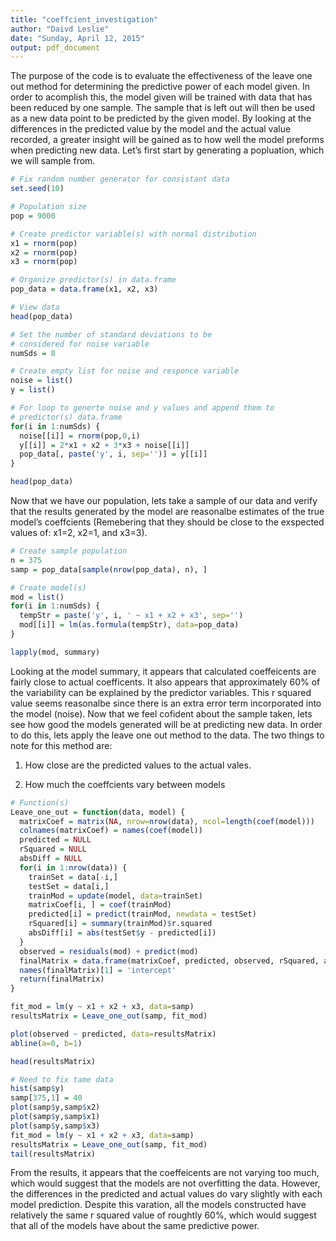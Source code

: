 ```yaml
---
title: "coeffcient_investigation"
author: "Daivd Leslie"
date: "Sunday, April 12, 2015"
output: pdf_document
---
```


The purpose of the code is to evaluate the effectiveness of the leave one out method for determining the predictive power of each model given. In order to acomplish this, the model given will be trained with data that has been reduced by one sample. The sample that is left out will then be used as a new data point to be predicted by the given model. By looking at the differences in the predicted value by the model and the actual value recorded, a greater insight will be gained as to how well the model preforms when predicting new data. Let's first start by generating a popluation, which we will sample from.

```r
# Fix random number generator for consistant data
set.seed(10)

# Population size
pop = 9000

# Create predictor variable(s) with normal distribution
x1 = rnorm(pop)
x2 = rnorm(pop)
x3 = rnorm(pop)

# Organize predictor(s) in data.frame
pop_data = data.frame(x1, x2, x3)

# View data
head(pop_data)

# Set the number of standard deviations to be 
# considered for noise variable
numSds = 8

# Create empty list for noise and responce variable
noise = list()
y = list()

# For loop to generte noise and y values and append them to
# predictor(s) data.frame
for(i in 1:numSds) {
  noise[[i]] = rnorm(pop,0,i)
  y[[i]] = 2*x1 + x2 + 3*x3 + noise[[i]]
  pop_data[, paste('y', i, sep='')] = y[[i]]
}

head(pop_data)

```

Now that we have our population, lets take a sample of our data and verify that the results generated by the model are reasonalbe estimates of the true model's coeffcients (Remebering that they should be close to the exspected values of: x1=2, x2=1, and x3=3).  

```r
# Create sample population
n = 375
samp = pop_data[sample(nrow(pop_data), n), ]

# Create model(s)
mod = list()
for(i in 1:numSds) {
  tempStr = paste('y', i, ' ~ x1 + x2 + x3', sep='')
  mod[[i]] = lm(as.formula(tempStr), data=pop_data)
}

lapply(mod, summary)

```

Looking at the model summary, it appears that calculated coeffeicents are fairly close to actual coefficents. It also appears that approximately 60% of the variability can be explained by the predictor variables. This r squared value seems reasonalbe since there is an extra error term incorporated into the model (noise). Now that we feel cofident about the sample taken, lets see how good the models generated will be at predicting new data. In order to do this, lets apply the leave one out method to the data. The two things to note for this method are:

1. How close are the predicted values to the actual vales.

2. How much the coeffcients vary between models

```r
# Function(s)
Leave_one_out = function(data, model) {
  matrixCoef = matrix(NA, nrow=nrow(data), ncol=length(coef(model)))
  colnames(matrixCoef) = names(coef(model))
  predicted = NULL
  rSquared = NULL
  absDiff = NULL
  for(i in 1:nrow(data)) {
    trainSet = data[-i,]
    testSet = data[i,]
    trainMod = update(model, data=trainSet)
    matrixCoef[i, ] = coef(trainMod)
    predicted[i] = predict(trainMod, newdata = testSet)
    rSquared[i] = summary(trainMod)$r.squared
    absDiff[i] = abs(testSet$y - predicted[i])
  }
  observed = residuals(mod) + predict(mod)
  finalMatrix = data.frame(matrixCoef, predicted, observed, rSquared, absDiff)
  names(finalMatrix)[1] = 'intercept'
  return(finalMatrix)
}

fit_mod = lm(y ~ x1 + x2 + x3, data=samp)
resultsMatrix = Leave_one_out(samp, fit_mod)

plot(observed ~ predicted, data=resultsMatrix)
abline(a=0, b=1)

head(resultsMatrix)

# Need to fix tame data
hist(samp$y)
samp[375,1] = 40
plot(samp$y,samp$x2)
plot(samp$y,samp$x1)
plot(samp$y,samp$x3)
fit_mod = lm(y ~ x1 + x2 + x3, data=samp)
resultsMatrix = Leave_one_out(samp, fit_mod)
tail(resultsMatrix)

```
From the results, it appears that the coeffeicents are not varying too much, which would suggest that the models are not overfitting the data. However, the differences in the predicted and actual values do vary slightly with each model prediction. Despite this varation, all the models constructed have relatively the same r squared value of roughtly 60%, which would suggest that all of the models have about the same predictive power.  